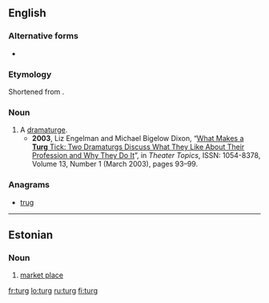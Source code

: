 ==English==
{{rfv}}

===Alternative forms===
* {{onym|en|'turg|’turg}}

===Etymology===
Shortened from {{term|dramaturg|lang=en}}.

===Noun===
{{en-noun}}

# A [[dramaturge]].
#* '''2003''', Liz Engelman and Michael Bigelow Dixon, “[http://muse.jhu.edu/login?uri=/journals/theatre_topics/v013/13.1engelman.html What Makes a '''Turg''' Tick: Two Dramaturgs Discuss What They Like About Their Profession and Why They Do It]”, in ''Theater Topics'', ISSN: 1054-8378, Volume 13, Number 1 (March 2003), pages 93–99.

===Anagrams===
* [[trug#English|trug]]

----

==Estonian==

===Noun===
{{infl|et|noun}}

# [[market place]]

[[fr:turg]]
[[lo:turg]]
[[ru:turg]]
[[fi:turg]]